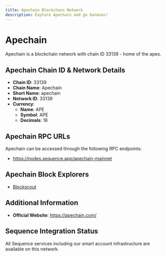 ```yaml
--- 
title: Apechain Blockchain Network
description: Explore Apechain and go bananas!
---
```


# Apechain

Apechain is a blockchain network with chain ID 33139 - home of the apes.

## Apechain Chain ID & Network Details

- **Chain ID**: 33139
- **Chain Name**: Apechain
- **Short Name**: apechain
- **Network ID**: 33139
- **Currency**: 
  - **Name**: APE
  - **Symbol**: APE
  - **Decimals**: 18

## Apechain RPC URLs

Apechain can be accessed through the following RPC endpoints:

- https://nodes.sequence.app/apechain-mainnet

## Apechain Block Explorers

- [Blockscout](https://explorer.curtis.apechain.com/)

## Additional Information

- **Official Website**: https://apechain.com/

## Sequence Integration Status

All Sequence services including our smart account infrastructure are available on this network.
